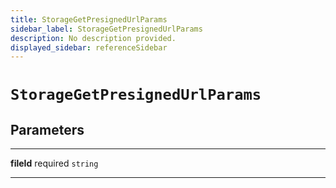```yaml
---
title: StorageGetPresignedUrlParams
sidebar_label: StorageGetPresignedUrlParams
description: No description provided.
displayed_sidebar: referenceSidebar
---
```


# `StorageGetPresignedUrlParams`

## Parameters

---

**<span className="parameter-name">fileId</span>** <span className="optional-status">required</span> `string`

---
